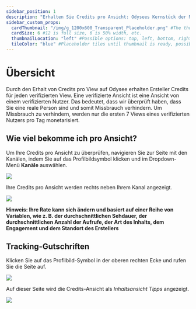 ```yaml
---
sidebar_position: 1
description: "Erhalten Sie Credits pro Ansicht: Odysees Kernstück der Monetarisierung."
sidebar_custom_props:
  cardThumbnail: "/img/g_1200x600_Transparent_Placeholder.png" #The thumbnail on the category card.
  cardSize: 6 #12 is full size, 6 is 50% width, etc.
  thumbnailLocation: "left" #Possible options: top, left, bottom, right, none
  tileColor: "blue" #Placeholder tiles until thumbnail is ready, possible options: blue, cream, darkpurple, lightpurple, mauve, orange, pink, none
---
```


# Übersicht

Durch den Erhalt von Credits pro View auf Odysee erhalten Ersteller Credits für jeden verifizierten View. Eine verifizierte Ansicht ist eine Ansicht von einem verifizierten Nutzer. Das bedeutet, dass wir überprüft haben, dass Sie eine reale Person sind und somit Missbrauch verhindern. Um Missbrauch zu verhindern, werden nur die ersten 7 Views eines verifizierten Nutzers pro Tag monetarisiert.

## Wie viel bekomme ich pro Ansicht?

Um Ihre Credits pro Ansicht zu überprüfen, navigieren Sie zur Seite mit den Kanälen, indem Sie auf das Profilbildsymbol klicken und im Dropdown-Menü **Kanäle** auswählen.

![](/img/en/category-channels1.png)

Ihre Credits pro Ansicht werden rechts neben Ihrem Kanal angezeigt.

![](/img/en/category-monetization4.png)

**Hinweis: Ihre Rate kann sich ändern und basiert auf einer Reihe von Variablen, wie z. B. der durchschnittlichen Sehdauer, der durchschnittlichen Anzahl der Aufrufe, der Art des Inhalts, dem Engagement und dem Standort des Erstellers**

## Tracking-Gutschriften

Klicken Sie auf das Profilbild-Symbol in der oberen rechten Ecke und rufen Sie die Seite auf.

![](/img/en/category-monetization1.png)

Auf dieser Seite wird die Credits-Ansicht als *Inhaltsansicht Tipps* angezeigt.

![](/img/en/category-monetization3.png)